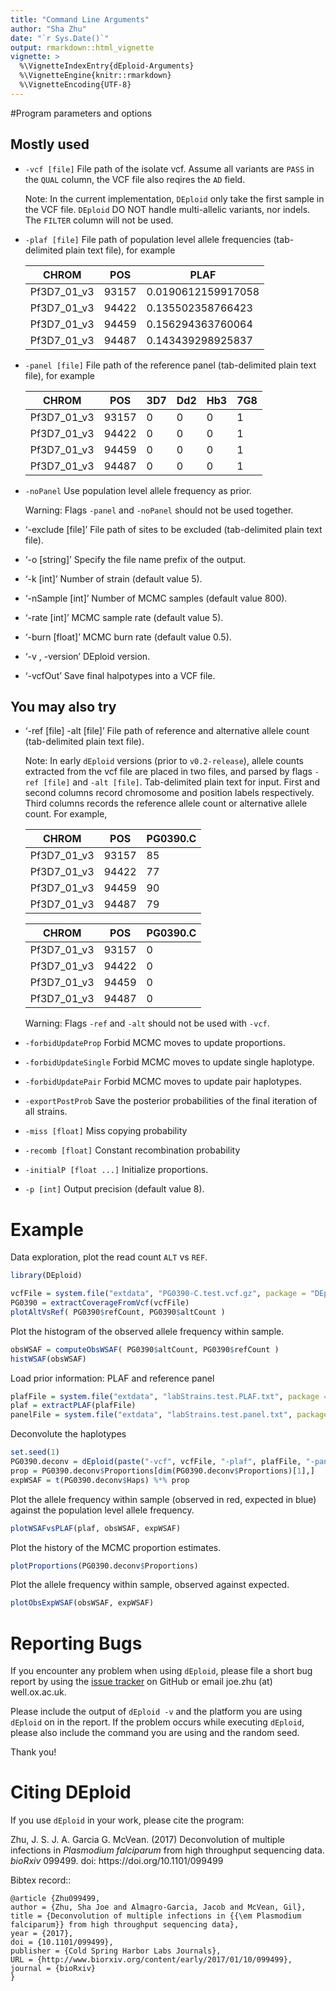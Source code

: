 ```yaml
---
title: "Command Line Arguments"
author: "Sha Zhu"
date: "`r Sys.Date()`"
output: rmarkdown::html_vignette
vignette: >
  %\VignetteIndexEntry{dEploid-Arguments}
  %\VignetteEngine{knitr::rmarkdown}
  %\VignetteEncoding{UTF-8}
---
```


#Program parameters and options

## Mostly used

* `-vcf [file]`
    File path of the isolate vcf. Assume all variants are ``PASS`` in the ``QUAL`` column, the VCF file also reqires the ``AD`` field.

    Note:
    In the current implementation, ``DEploid`` only take the first sample in the VCF file. ``DEploid`` DO NOT handle multi-allelic variants, nor indels. The ``FILTER`` column will not be used.


* `-plaf [file]`
    File path of population level allele frequencies (tab-delimited plain text file), for example

    CHROM | POS | PLAF
    ------|-----|-----
    Pf3D7_01_v3|93157|0.0190612159917058
    Pf3D7_01_v3|94422|0.135502358766423
    Pf3D7_01_v3|94459|0.156294363760064
    Pf3D7_01_v3|94487|0.143439298925837

* `-panel [file]`
    File path of the reference panel (tab-delimited plain text file), for example

    CHROM | POS | 3D7 | Dd2 | Hb3 | 7G8
    ------|-----|-----|-----|-----|-----
    Pf3D7_01_v3|93157|0|0|0|1
    Pf3D7_01_v3|94422|0|0|0|1
    Pf3D7_01_v3|94459|0|0|0|1
    Pf3D7_01_v3|94487|0|0|0|1

* `-noPanel`
    Use population level allele frequency as prior.

    Warning:
    Flags `-panel` and `-noPanel` should not be used together.

* '-exclude [file]'
    File path of sites to be excluded (tab-delimited plain text file).

* '-o [string]'
    Specify the file name prefix of the output.

* '-k [int]'
    Number of strain (default value 5).

* '-nSample [int]'
    Number of MCMC samples (default value 800).

* '-rate [int]'
    MCMC sample rate (default value 5).

* '-burn [float]'
    MCMC burn rate (default value 0.5).

* '-v , -version'
    DEploid version.

* '-vcfOut'
    Save final halpotypes into a VCF file.

## You may also try

* '-ref [file] -alt [file]'
    File path of reference and alternative allele count (tab-delimited plain text file).

    Note:
    In early ``dEploid`` versions (prior to `v0.2-release`), allele counts extracted from the vcf file are placed in two files, and parsed by flags `-ref [file]` and `-alt [file]`. Tab-delimited plain text for input. First and second columns record chromosome and position labels respectively.  Third columns records the reference allele count or alternative allele count. For example,

     CHROM | POS | PG0390.C
    -------|-----|---------
    Pf3D7_01_v3|93157|85
    Pf3D7_01_v3|94422|77
    Pf3D7_01_v3|94459|90
    Pf3D7_01_v3|94487|79

     CHROM | POS | PG0390.C
    -------|-----|---------
    Pf3D7_01_v3|93157|0
    Pf3D7_01_v3|94422|0
    Pf3D7_01_v3|94459|0
    Pf3D7_01_v3|94487|0

    Warning:
    Flags `-ref` and `-alt` should not be used with `-vcf`.

* `-forbidUpdateProp`
    Forbid MCMC moves to update proportions.

* `-forbidUpdateSingle`
    Forbid MCMC moves to update single haplotype.

* `-forbidUpdatePair`
    Forbid MCMC moves to update pair haplotypes.

* `-exportPostProb`
    Save the posterior probabilities of the final iteration of all strains.

* `-miss [float]`
    Miss copying probability

* `-recomb [float]`
    Constant recombination probability

* `-initialP [float ...]`
    Initialize proportions.

* `-p [int]`
    Output precision (default value 8).


# Example
Data exploration, plot the read count `ALT` vs `REF`.
```r
library(DEploid)

vcfFile = system.file("extdata", "PG0390-C.test.vcf.gz", package = "DEploid")
PG0390 = extractCoverageFromVcf(vcfFile)
plotAltVsRef( PG0390$refCount, PG0390$altCount )
```

Plot the histogram of the observed allele frequency within sample.
```r
obsWSAF = computeObsWSAF( PG0390$altCount, PG0390$refCount )
histWSAF(obsWSAF)
```

Load prior information: PLAF and reference panel
```r
plafFile = system.file("extdata", "labStrains.test.PLAF.txt", package = "DEploid")
plaf = extractPLAF(plafFile)
panelFile = system.file("extdata", "labStrains.test.panel.txt", package = "DEploid")
```

Deconvolute the haplotypes
```r
set.seed(1)
PG0390.deconv = dEploid(paste("-vcf", vcfFile, "-plaf", plafFile, "-panel", panelFile))
prop = PG0390.deconv$Proportions[dim(PG0390.deconv$Proportions)[1],]
expWSAF = t(PG0390.deconv$Haps) %*% prop
```

Plot the allele frequency within sample (observed in red, expected in blue) against the population level allele frequency.
```r
plotWSAFvsPLAF(plaf, obsWSAF, expWSAF)
```

Plot the history of the MCMC proportion estimates.
```r
plotProportions(PG0390.deconv$Proportions)
```

Plot the allele frequency within sample, observed against expected.
```r
plotObsExpWSAF(obsWSAF, expWSAF)
```

Reporting Bugs
==============

If you encounter any problem when using ``dEploid``, please file a short bug report by using the [issue tracker](https://github.com/mcveanlab/DEploid/issues)
on GitHub or email joe.zhu (at) well.ox.ac.uk.

Please include the output of ``dEploid -v`` and the platform you are using ``dEploid`` on in the report. If the problem occurs while executing ``dEploid``, please also include the command you are using and the random seed.

Thank you!


Citing DEploid
==============

If you use ``dEploid`` in your work, please cite the program:

Zhu, J. S. J. A. Garcia G. McVean. (2017) Deconvolution of multiple infections in *Plasmodium falciparum* from high throughput sequencing data. *bioRxiv* 099499. doi: https://doi.org/10.1101/099499

Bibtex record::

    @article {Zhu099499,
    author = {Zhu, Sha Joe and Almagro-Garcia, Jacob and McVean, Gil},
    title = {Deconvolution of multiple infections in {{\em Plasmodium falciparum}} from high throughput sequencing data},
    year = {2017},
    doi = {10.1101/099499},
    publisher = {Cold Spring Harbor Labs Journals},
    URL = {http://www.biorxiv.org/content/early/2017/01/10/099499},
    journal = {bioRxiv}
    }
